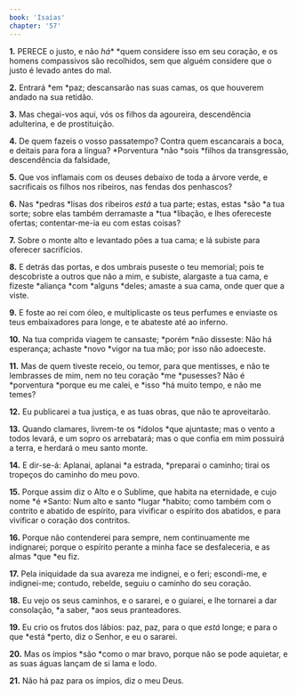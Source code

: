```yaml
---
book: 'Isaías'
chapter: '57'
---
```


**1.** PERECE o justo, e não *há** *quem considere isso em seu coração, e os homens compassivos são recolhidos, sem que alguém considere que o justo é levado antes do mal.

**2.** Entrará *em *paz; descansarão nas suas camas, os que houverem andado na sua retidão.

**3.** Mas chegai-vos aqui, vós os filhos da agoureira, descendência adulterina, e de prostituição.

**4.** De quem fazeis o vosso passatempo? Contra quem escancarais a boca, e deitais para fora a língua? *Porventura *não *sois *filhos da transgressão, descendência da falsidade,

**5.** Que vos inflamais com os deuses debaixo de toda a árvore verde, e sacrificais os filhos nos ribeiros, nas fendas dos penhascos?

**6.** Nas *pedras *lisas dos ribeiros *está* a tua parte; estas, estas *são *a tua sorte; sobre elas também derramaste a *tua *libação, e lhes ofereceste ofertas; contentar-me-ia eu com estas coisas?

**7.** Sobre o monte alto e levantado pões a tua cama; e lá subiste para oferecer sacrifícios.

**8.** E detrás das portas, e dos umbrais puseste o teu memorial; pois te descobriste a outros que não a mim, e subiste, alargaste a tua cama, e fizeste *aliança *com *alguns *deles; amaste a sua cama, onde quer que a viste.

**9.** E foste ao rei com óleo, e multiplicaste os teus perfumes e enviaste os teus embaixadores para longe, e te abateste até ao inferno.

**10.** Na tua comprida viagem te cansaste; *porém *não disseste: Não há esperança; achaste *novo *vigor na tua mão; por isso não adoeceste.

**11.** Mas de quem tiveste receio, ou temor, para que mentisses, e não te lembrasses de mim, nem no teu coração *me *pusesses? Não é *porventura *porque eu me calei, e *isso *há muito tempo, e não me temes?

**12.** Eu publicarei a tua justiça, e as tuas obras, que não te aproveitarão.

**13.** Quando clamares, livrem-te os *ídolos *que ajuntaste; mas o vento a todos levará, e um sopro os arrebatará; mas o que confia em mim possuirá a terra, e herdará o meu santo monte.

**14.** E dir-se-á: Aplanai, aplanai *a estrada, *preparai o caminho; tirai os tropeços do caminho do meu povo.

**15.** Porque assim diz o Alto e o Sublime, que habita na eternidade, e cujo nome *é *Santo: Num alto e santo *lugar *habito; como também com o contrito e abatido de espírito, para vivificar o espírito dos abatidos, e para vivificar o coração dos contritos.

**16.** Porque não contenderei para sempre, nem continuamente me indignarei; porque o espírito perante a minha face se desfaleceria, e as almas *que *eu fiz.

**17.** Pela iniquidade da sua avareza me indignei, e o feri; escondi-me, e indignei-me; contudo, rebelde, seguiu o caminho do seu coração.

**18.** Eu vejo os seus caminhos, e o sararei, e o guiarei, e lhe tornarei a dar consolação, *a saber, *aos seus pranteadores.

**19.** Eu crio os frutos dos lábios: paz, paz, para o que *está* longe; e para o que *está *perto, diz o Senhor, e eu o sararei.

**20.** Mas os ímpios *são *como o mar bravo, porque não se pode aquietar, e as suas águas lançam de si lama e lodo.

**21.** Não há paz para os ímpios, diz o meu Deus.